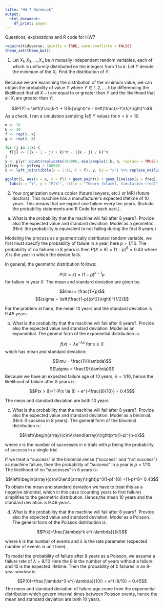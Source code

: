 ```yaml
---
title: "HW 7 Notebook"
output:
  html_document:
    df_print: paged
---
```


Questions, explanations and R code for HW7

```r
require(tidyverse, quietly = TRUE, warn.conflicts = FALSE)
theme_set(theme_bw())
```

1. Let $X_1, X_2, \hdots, X_n$ be $n$ mutually independent random variables, each of which is uniformly distributed on the integers from 1 to $k$. Let $Y$ denote the minimum of the $X_i$. Find the distribution of $Y$.

Because we are examining the distribution of the minimum value, we can obtain the probability of value $Y$ where $Y \in 1, 2, \hdots, k$ by differencing the likelihood that all $X-i$ are equal to or greater than $Y$ and the likelihood that all $X_i$ are greater than $Y$:

$$P(Y) = \left(\frac{k-Y + 1}{k}\right)^n - \left(\frac{k-Y}{k}\right)^n$$
As a check, I ran a simulation sampling 1e5 $Y$ values for $n = k = 10$.
```r
n <- 10
k <- 10
f <- rep(0, k)
g <- rep(0, k)

for (j in 1:k) {
  f[j] <- ((k + 1 - j) / k)^n - ((k - j) / k)^n
}
y <- plyr::count(replicate(100000, min(sample(1:k, n, replace = TRUE))))
y$freq <- y$freq / 100000
S <- left_join(tibble(x = 1:10, P = f), y, by = "x") %>% replace_na(list(x = 0, P = 0, freq = 0))

ggplot(S, aes(x = x, y = P)) + geom_point() + geom_line(aes(y = freq), color = "red") +
  labs(x = "Y", y = "P(Y)", title = "Theory (black), Simulation (red)")
```


2. Your organization owns a copier (future lawyers, etc.) or MRI (future doctors). This machine has a manufacturer’s expected lifetime of 10 years. This means that we expect one failure every ten years. (Include the probability statements and R Code for each part.).

a. What is the probability that the machine will fail after 8 years?. Provide also the expected value and standard deviation. Model as a geometric. (Hint: the probability is equivalent to not failing during the first 8 years.)

Modeling the process as a geometrically distributed random variable, we first must specify the probability of failure in a year, here $p = 1/10$.  The probability of no failures in 8 years is then $P(X\ge 9)=(1-p)^8 = 0.43$ where $X$ is the year in which the device fails.

In general, the geometric distribution follows:

$$P(X=k)=(1-p)^{k-1}p$$
for failure in year $X$.  The mean and standard deviation are given by:

$$\mu = \frac{1}{p}$$
$$\sigma = \left(\frac{1-p}{p^2}\right)^{1/2}$$

For the problem at hand, the mean 10 years and the standard deviation is 9.49 years.


b. What is the probability that the machine will fail after 8 years?. Provide also the expected value and standard deviation. Model as an exponential.  The general form of the exponential distribution is:

$$f(x) = \lambda e^{-\lambda x}\text{ for }x \ge 0$$
which has mean and standard deviation:

$$\mu = \frac{1}{\lambda}$$
$$\sigma = \frac{1}{\lambda}$$
Because we have an expected failure age of 10 years, $\lambda = 1/10$, hence the likelihood of failure after 8 years is:

$$P(x > 8)=1-P(x \le 8) = e^{-\frac{8}{10}} = 0.45$$

The mean and standard deviation are both 10 years.

c. What is the probability that the machine will fail after 8 years?. Provide also the expected value and standard deviation. Model as a binomial. (Hint: 0 success in 8 years).  The general form of the binomial distribution is:

$$\left(\begin{array}{c}n\\x\end{array}\right)p^x(1-p)^{n-x}$$

where $x$ is the number of successes in $n$ trials with $p$ being the probability of success in a single trial.

If we treat a "success" in the binomial sense ("success" and "not success") as machine failure, then the probability of "success" in a year is $p = 1/10$.  The likelihood of no "successes" in 8 years is:

$$\left(\begin{array}{c}n\\0\end{array}\right)p^0(1-p)^{8} =(1-p)^8= 0.43$$
To obtain the mean and standard deviation we have to treat this as a negative binomial, which in this case (counting years to first failure) simplifies to the geometric distribution.  Hence,the mean 10 years and the standard deviation is 9.49 years.


d. What is the probability that the machine will fail after 8 years?. Provide also the expected value and standard deviation. Model as a Poisson.  The general form of the Poisson distribution is:

$$P(k)=\frac{\lambda^k e^{-\lambda}}{k!}$$

where $k$ is the number of events and $\lambda$ is the rate parameter (expected number of events in unit time).

To model the probability of failure after 8 years  as a Poisson, we assume a failure rate of $\lambda = 8/10$  Here the 8 is the number of years without a failure and 10 is the expected lifetime.  Then the probability of 0 failures in an 8-year window is:

$$P(0)=\frac{\lambda^0 e^{-\lambda}}{0!} = e^{-8/10} = 0.45$$
The mean and standard deviation of failure age come from the exponential distribution which govern interval times between Poisson events, hence the mean and standard deviation are both 10 years.

